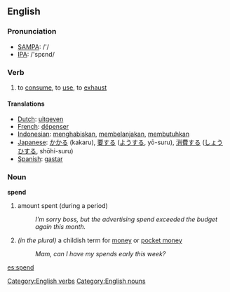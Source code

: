 ==English==

=== Pronunciation ===
*[[w:SAMPA|SAMPA]]: /'/
*[[w:IPA|IPA]]: /'spεnd/

=== Verb ===
{{en-infl-irreg|spend|spends|spending|spent|spent}}
# to [[consume]], to [[use]], to [[exhaust]]

==== Translations ====
*[[Dutch]]: [[uitgeven]]
*[[French]]: [[dépenser]]
*[[Indonesian]]: [[habis|menghabiskan]], [[belanja|membelanjakan]], [[butuh|membutuhkan]]
*[[Japanese]]: [[かかる]] (kakaru), [[要]]する ([[よう]]する, yō-suru), [[消費]]する ([[しょうひ]]する, shōhi-suru)
*[[Spanish]]: [[gastar]]

===Noun===
'''spend'''
# amount spent (during a period)
#:''I'm sorry boss, but the advertising spend exceeded the budget again this month.''
# ''(in the plural)'' a childish term for [[money]] or [[pocket money]]
#:''Mam, can I have my spends early this week?''

[[es:spend]]
[[Category:English verbs]]
[[Category:English nouns]]